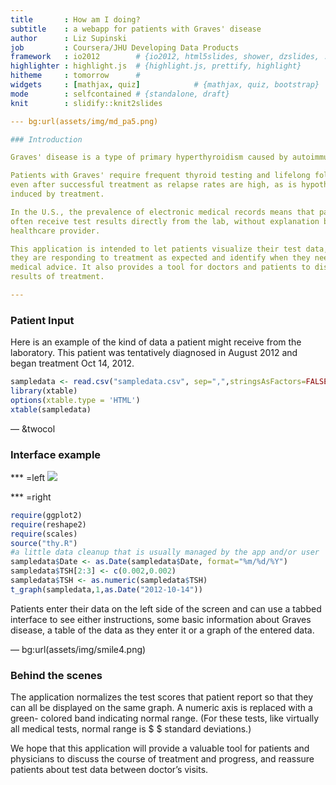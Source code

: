 ```yaml
--- 
title       : How am I doing?
subtitle    : a webapp for patients with Graves' disease
author      : Liz Supinski
job         : Coursera/JHU Developing Data Products
framework   : io2012        # {io2012, html5slides, shower, dzslides, ...}
highlighter : highlight.js  # {highlight.js, prettify, highlight}
hitheme     : tomorrow      # 
widgets     : [mathjax, quiz]            # {mathjax, quiz, bootstrap}
mode        : selfcontained # {standalone, draft}
knit        : slidify::knit2slides

--- bg:url(assets/img/md_pa5.png)

### Introduction  

Graves' disease is a type of primary hyperthyroidism caused by autoimmunity. 

Patients with Graves' require frequent thyroid testing and lifelong followup
even after successful treatment as relapse rates are high, as is hypothyroidism
induced by treatment.

In the U.S., the prevalence of electronic medical records means that patients
often receive test results directly from the lab, without explanation by a
healthcare provider.

This application is intended to let patients visualize their test data, see if
they are responding to treatment as expected and identify when they need to seek
medical advice. It also provides a tool for doctors and patients to discuss
results of treatment.

---
```


### Patient Input

Here is an example of the kind of data a patient might receive from the 
laboratory. This patient was tentatively diagnosed in August 2012 and began treatment
Oct 14, 2012.

```r
sampledata <- read.csv("sampledata.csv", sep=",",stringsAsFactors=FALSE, header=TRUE)
library(xtable)
options(xtable.type = 'HTML')
xtable(sampledata)
```

--- &twocol

### Interface example

*** =left
<img src="url(assets/img/screen.png)">

*** =right
```r
require(ggplot2)
require(reshape2)
require(scales)
source("thy.R")
#a little data cleanup that is usually managed by the app and/or user
sampledata$Date <- as.Date(sampledata$Date, format="%m/%d/%Y")
sampledata$TSH[2:3] <- c(0.002,0.002)
sampledata$TSH <- as.numeric(sampledata$TSH)
t_graph(sampledata,1,as.Date("2012-10-14"))
```
<p>Patients enter their data on the left side of the screen and can use a tabbed interface to see either instructions, some basic information about Graves disease, a table of the data as they enter it or a graph of the entered data.</p>

--- bg:url(assets/img/smile4.png)

### Behind the scenes 

The application normalizes the test scores that patient report so that they can
all be displayed on the same graph. A numeric axis is replaced with a green-
colored band indicating normal range. (For these tests, like virtually all 
medical tests, normal range is $\pm 2 $ standard deviations.) 

We hope that this application will provide a valuable tool for patients and 
physicians to discuss the course of treatment and progress, and reassure patients
about test data between doctor's visits. 
